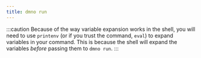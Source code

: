 ```yaml
---
title: dmno run
---
```




<CliCommand name="run" />

:::caution
Because of the way variable expansion works in the shell, you will need to use `printenv` (or if you trust the command, `eval`) to expand variables in your command. This is because the shell will expand the variables _before_ passing them to `dmno run`.
:::
